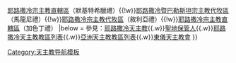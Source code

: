 {{Navbox
|name = 耶路撒冷天主教教區
|title =  耶路撒冷天主教教區
|style = 100%
|group1 = [[拉丁禮]]
|list1 = {{Navbox|child
  | evenodd = swap
  | list1  = [[天主教耶路撒冷宗主教區|耶路撒冷宗主教區]]
}}
|group2 = [[東儀天主教會]] 
|list2 = [[亞美尼亞禮天主教耶路撒冷暨安曼宗主教代牧區|耶路撒冷暨安曼宗主教代牧區]]（亞美尼亞禮）{{!w}}[[默基特希臘禮天主教耶路撒冷宗主教直轄區|耶路撒冷宗主教直轄區]]（默基特希臘禮）{{!w}}[[馬龍尼禮天主教耶路撒冷暨巴勒斯坦宗主教代牧區 |耶路撒冷暨巴勒斯坦宗主教代牧區 ]]（馬龍尼禮）{{!w}}[[敘利亞禮天主教耶路撒冷宗主教代牧區|耶路撒冷宗主教代牧區]]（敘利亞禮）{{!w}}[[加色丁禮天主教耶路撒冷宗主教直轄區|耶路撒冷宗主教直轄區]]（加色丁禮）
|below = 參見：[[耶路撒冷天主教]]{{.w}}[[聖地保管人]]{{.w}}[[耶路撒冷天主教教區列表]]{{.w}}[[亞洲天主教教區列表]]{{.w}}[[東儀天主教會]]
}}
<noinclude>
[[Category:天主教导航模板]]
</noinclude>